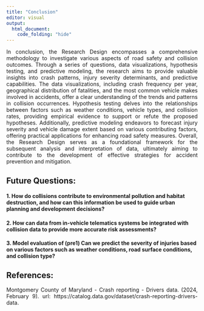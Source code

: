 ```yaml
---
title: "Conclusion"
editor: visual
output:
  html_document:
    code_folding: "hide"
---
```


::: {style="text-align:justify"}
In conclusion, the Research Design encompasses a comprehensive methodology to investigate various aspects of road safety and collision outcomes. Through a series of questions, data visualizations, hypothesis testing, and predictive modeling, the research aims to provide valuable insights into crash patterns, injury severity determinants, and predictive capabilities. The data visualizations, including crash frequency per year, geographical distribution of fatalities, and the most common vehicle makes involved in accidents, offer a clear understanding of the trends and patterns in collision occurrences. Hypothesis testing delves into the relationships between factors such as weather conditions, vehicle types, and collision rates, providing empirical evidence to support or refute the proposed hypotheses. Additionally, predictive modeling endeavors to forecast injury severity and vehicle damage extent based on various contributing factors, offering practical applications for enhancing road safety measures. Overall, the Research Design serves as a foundational framework for the subsequent analysis and interpretation of data, ultimately aiming to contribute to the development of effective strategies for accident prevention and mitigation.
:::

## Future Questions:

#### 1. How do collisions contribute to environmental pollution and habitat destruction, and how can this information be used to guide urban planning and development decisions?

#### 2. How can data from in-vehicle telematics systems be integrated with collision data to provide more accurate risk assessments?

#### 3. Model evaluation of (pre1) Can we predict the severity of injuries based on various factors such as weather conditions, road surface conditions, and collision type?

## References:

::: {style="text-align:justify"}
Montgomery County of Maryland - Crash reporting - Drivers data. (2024, February 9). url: https://catalog.data.gov/dataset/crash-reporting-drivers-data.
:::
